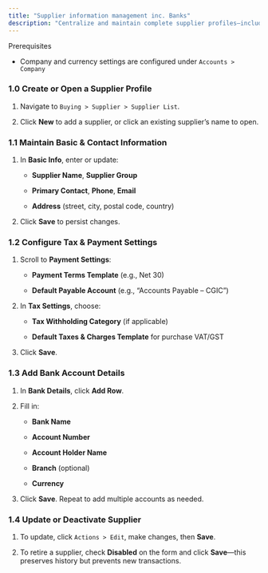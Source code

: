 ```yaml
---
title: "Supplier information management inc. Banks"
description: "Centralize and maintain complete supplier profiles—including contact, tax, payment, and bank information—so your procurement and finance teams always have accurate vendor data at their fingertips."
---
```


<Info>
  Prerequisites

  - Company and currency settings are configured under `Accounts > Company`  
</Info>

### 1.0 Create or Open a Supplier Profile  

1. Navigate to `Buying > Supplier > Supplier List`.  

2. Click **New** to add a supplier, or click an existing supplier’s name to open.  

### 1.1 Maintain Basic & Contact Information  

1. In **Basic Info**, enter or update:  

   - **Supplier Name**, **Supplier Group**  

   - **Primary Contact**, **Phone**, **Email**  

   - **Address** (street, city, postal code, country)  

2. Click **Save** to persist changes.

### 1.2 Configure Tax & Payment Settings  

1. Scroll to **Payment Settings**:  

   - **Payment Terms Template** (e.g., Net 30)  

   - **Default Payable Account** (e.g., “Accounts Payable – CGIC”)  

2. In **Tax Settings**, choose:  

   - **Tax Withholding Category** (if applicable)  

   - **Default Taxes & Charges Template** for purchase VAT/GST  

3. Click **Save**.

### 1.3 Add Bank Account Details  

1. In **Bank Details**, click **Add Row**.  

2. Fill in:  

   - **Bank Name**  

   - **Account Number**  

   - **Account Holder Name**  

   - **Branch** (optional)  

   - **Currency**  

3. Click **Save**. Repeat to add multiple accounts as needed.

### 1.4 Update or Deactivate Supplier  

1. To update, click `Actions > Edit`, make changes, then **Save**.  

2. To retire a supplier, check **Disabled** on the form and click **Save**—this preserves history but prevents new transactions.